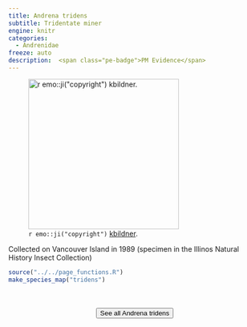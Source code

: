 ```yaml
---
title: Andrena tridens
subtitle: Tridentate miner
engine: knitr
categories:
  - Andrenidae
freeze: auto
description:  <span class="pe-badge">PM Evidence</span>
---
```

![`r emo::ji("copyright")` [kbildner ](https://inaturalist.ca/photos/266683986).](https://inaturalist-open-data.s3.amazonaws.com/photos/266683986/medium.jpeg){height=300}

Collected on Vancouver Island in 1989 (specimen in the Illinos Natural History Insect Collection)



```r
source("../../page_functions.R")
make_species_map("tridens")
```
<br><br>
<center>


<a href="https://inaturalist.ca/observations?place_id=any&quality_grade=research&subview=map&taxon_id=198960"><button type="button" class="btn btn-secondary">See all Andrena tridens <i class="fa-solid fa-arrow-up-right-from-square"></i> </button></a>
</center>
